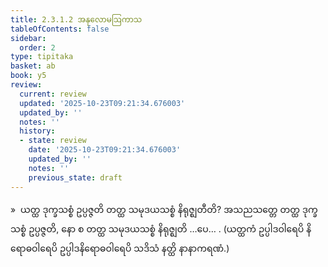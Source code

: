 ```yaml
---
title: 2.3.1.2 အနုလောမဩကာသ
tableOfContents: false
sidebar:
  order: 2
type: tipitaka
basket: ab
book: y5
review:
  current: review
  updated: '2025-10-23T09:21:34.676003'
  updated_by: ''
  notes: ''
  history:
  - state: review
    date: '2025-10-23T09:21:34.676003'
    updated_by: ''
    notes: ''
    previous_state: draft
---
```



<ReviewStatus review={frontmatter.review} showDetails={true} />

<HypothesisAnnotation frontmatter={frontmatter} />

<DynamicBreadcrumb />

<Division number="138" book="y5" e="ch" v="33" p="253">

<Paragraph number="687" book="y5">
»  ယတ္ထ ဒုက္ခသစ္စံ ဥပ္ပဇ္ဇတိ တတ္ထ သမုဒယသစ္စံ နိရုဇ္ဈတီတိ?
</Paragraph>

<Paragraph number="688" book="y5">
အသညသတ္တေ တတ္ထ ဒုက္ခသစ္စံ ဥပ္ပဇ္ဇတိ, နော စ တတ္ထ သမုဒယသစ္စံ နိရုဇ္ဈတိ …ပေ… .
</Paragraph>

<Paragraph number="689" book="y5">
(ယတ္ထကံ ဥပ္ပါဒဝါရေပိ နိရောဓဝါရေပိ ဥပ္ပါဒနိရောဓဝါရေပိ သဒိသံ နတ္ထိ နာနာကရဏံ.)
</Paragraph>
</Division>